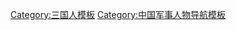 {{Navbox
|name = 曹軍五虎將
|title = [[曹魏]][[五子良将]]
|bodyclass = hlist

|list1 =
* [[張遼]]
* [[樂進]]
* [[于禁]]
* [[張郃]]
* [[徐晃]]
* （[[朱靈]]）

}}<noinclude>

[[Category:三国人模板]]
[[Category:中国军事人物导航模板]]
</noinclude>